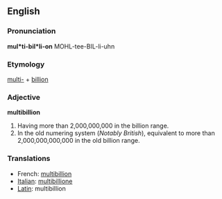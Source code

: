 ==English==

===Pronunciation===
'''mul*ti-bil*li-on'''
MOHL-tee-BIL-li-uhn

===Etymology===
[[multi-]] + [[billion]]

===Adjective===
'''multibillion'''
# Having more than 2,000,000,000 in the billion range.
# In the old numering system (''Notably British''), equivalent to more than 2,000,000,000,000 in the old billion range.

===Translations===
*French: [[multibillion]]
*[[Italian]]: [[multibillione]]
*[[Latin]]: multibillion
